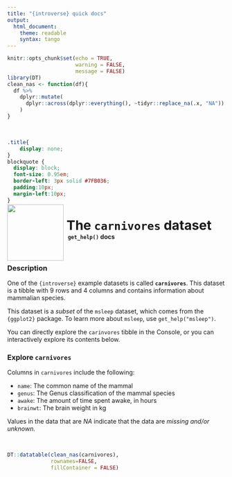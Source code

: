 ```yaml
---
title: "{introverse} quick docs"
output: 
  html_document:
    theme: readable
    syntax: tango
---
```



```r
knitr::opts_chunk$set(echo = TRUE, 
                      warning = FALSE, 
                      message = FALSE)
library(DT)
clean_nas <- function(df){
  df %>%
    dplyr::mutate(
      dplyr::across(dplyr::everything(), ~tidyr::replace_na(.x, "NA"))
    )  
}
```

<br>

```css
.title{
    display: none;
}
blockquote {
  display: block;
  font-size: 0.95em;
  border-left: 3px solid #7FB036;
  padding:10px;
  margin-left:10px;
}
```

<div>
<br>
 <img src = "logo.png" style = "float:left;height:130px;margin-top:-30px;">
 <span style = "font-weight:bold;font-size:30px;"> 
  &nbsp;The <code>carnivores</code> dataset
 </span>
 <br>
 <b>&nbsp;&nbsp;&nbsp;<code>get_help()</code> docs</b>
</div>
<br>

### Description

One of the `{introverse}` example datasets is called **`carnivores`**. This dataset is a tibble with 9 rows and 4 columns and contains information about mammalian species. 

This dataset is a _subset_ of the `msleep` dataset, which comes from the `{ggplot2}` package. To learn more about `msleep`, use `get_help("msleep")`.

You can directly explore the `carinvores` tibble in the Console, or you can interactively explore its contents below.

### Explore `carnivores`

Columns in `carnivores` include the following:

+ `name`: The common name of the mammal
+ `genus`: The Genus classification of the mammal species
+ `awake`: The amount of time spent awake, in hours
+ `brainwt`: The brain weight in kg

Values in the data that are _NA_ indicate that the data are _missing and/or unknown._

<br>
```r
DT::datatable(clean_nas(carnivores), 
              rownames=FALSE,
              fillContainer = FALSE)
```


